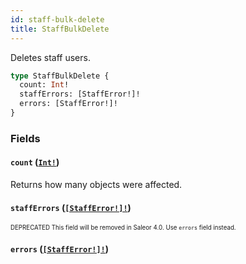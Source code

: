 ```yaml
---
id: staff-bulk-delete
title: StaffBulkDelete
---
```


Deletes staff users.

```graphql
type StaffBulkDelete {
  count: Int!
  staffErrors: [StaffError!]!
  errors: [StaffError!]!
}
```

### Fields

#### `count` ([`Int!`](/developer/api-reference/scalars/int.mdx))

Returns how many objects were affected.

#### `staffErrors` ([`[StaffError!]!`](/developer/api-reference/objects/staff-error.mdx))

<sub><sup><span className="deprecatedTag">DEPRECATED</span> This field will be removed in Saleor 4.0. Use `errors` field instead.</sup></sub>

#### `errors` ([`[StaffError!]!`](/developer/api-reference/objects/staff-error.mdx))
